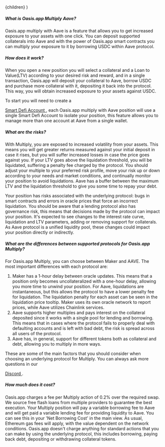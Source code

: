 
  <FaqLayout learnMoreUrl={EXTERNAL_LINKS.KB.OPEN_MANAGE_MULTIPLY}>{children}</FaqLayout>
)

##### What is Oasis.app Multiply Aave?

Oasis.app multiply with Aave is a feature that allows you to get increased exposure to your assets
with one click. You can deposit supported collaterals into Aave and with the power of Oasis.app
smart contracts you can multiply your exposure to it by borrowing USDC within Aave protocol.

##### How does it work?

When you open a new position you will select a collateral and a Loan to Value(LTV) according to your
desired risk and reward, and in a single transaction, Oasis.app will deposit your collateral to
Aave, borrow USDC and purchase more collateral with it, depositing it back into the protocol. This
way, you will obtain increased exposure to your assets against USDC.

To start you will need to create a

<a href={EXTERNAL_LINKS.KB.WHAT_IS_DPM} target="_blank">
  Smart Defi Account
</a>
, each Oasis.app multiply with Aave position will use a single Smart Defi Account to isolate your position,
this feature allows you to manage more than one account at Aave from a single wallet.

##### What are the risks?

With Multiply, you are exposed to increased volatility from your assets. This means you will get
greater returns measured against your initial deposit in case it rises, but you will suffer
increased losses in case the price goes against you. If your LTV goes above the liquidation
threshold, you will be liquidated, suffering a penalty fee charged by the protocol. You should
adjust your multiple to your preferred risk profile, move your risk up or down according to your
needs and market conditions, and continually monitor your position to avoid liquidations. Aave has a
buffer between the maximum LTV and the liquidation threshold to give you some time to repay your
debt.

Your position has risks associated with the underlying protocol: bugs in smart contracts and errors
in oracle prices that force an incorrect liquidation. You should be aware that a lending protocol
also has governance risk, this means that decisions made by the protocol can impact your position.
It's expected to see changes to the interest rate curve, liquidation and LTV parameters, adding or
removing support for collaterals. As Aave protocol is a unified liquidity pool, these changes could
impact your position directly or indirectly.

##### What are the differences between supported protocols for Oasis.app Multiply?

For Oasis.app Multiply, you can choose between Maker and AAVE. The most important differences with
each protocol are:

1. Maker has a 1-hour delay between oracle updates. This means that a position only becomes
   uncollateralized with a one-hour delay, allowing you more time to unwind your position. For Aave,
   liquidations are instantaneous, but this allows the protocol to have a lower penalty fee for
   liquidation. The liquidation penalty for each asset can be seen in the liquidation price tooltip.
   Maker uses its own oracle network to report prices, while Aave utilizes Chainlink services.
2. Aave supports higher multiples and pays interest on the collateral deposited since it works with
   a single pool for lending and borrowing. This means that in cases where the protocol fails to
   properly deal with defaulting accounts and is left with bad debt, the risk is spread across all
   users of the protocol.
3. Aave has, in general, support for different tokens both as collateral and debt, allowing you to
   multiply in more ways.

These are some of the main factors that you should consider when choosing an underlying protocol for
Multiply. You can always ask more questions in our

<a href="https://discord.gg/oasisapp" target="_blank">
  Discord
</a>
.

##### How much does it cost?

Oasis.app charges a fee per Multiply action of 0.2% over the required swap. We source free flash
loans from multiple providers to guarantee the best execution. Your Multiply position will pay a
variable borrowing fee to Aave and will get paid a variable lending fee for providing liquidity to
Aave. You can see this in your 'Net Borrowing Cost' in the main view. As usual, Ethereum gas fees
will apply, with the value dependent on the network conditions. Oasis.app doesn't charge anything
for standard actions that you can make by using the underlying protocol, this includes borrowing,
paying back debt, depositing or withdrawing collateral tokens.
